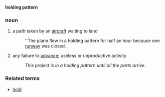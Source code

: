 '''holding pattern'''
===noun===
# a path taken by an [[aircraft]] waiting to land
#: ''The plane flew in a holding pattern for half an hour because one [[runway]] was closed.
# any failure to [[advance]]; useless or unproductive activity 
#: ''This project is in a holding pattern until all the parts arrive.''

===Related terms===
*[[hold]]